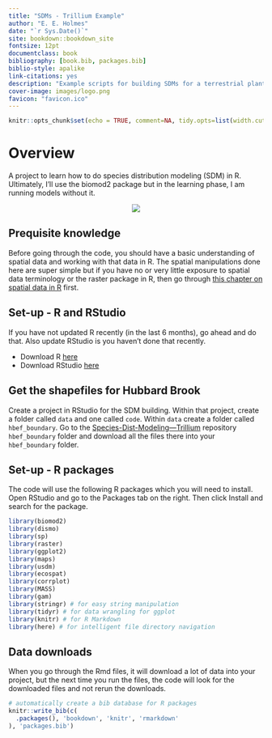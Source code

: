 ```yaml
--- 
title: "SDMs - Trillium Example"
author: "E. E. Holmes"
date: "`r Sys.Date()`"
site: bookdown::bookdown_site
fontsize: 12pt
documentclass: book
bibliography: [book.bib, packages.bib]
biblio-style: apalike
link-citations: yes
description: "Example scripts for building SDMs for a terrestrial plant species."
cover-image: images/logo.png
favicon: "favicon.ico"
---
```



```r
knitr::opts_chunk$set(echo = TRUE, comment=NA, tidy.opts=list(width.cutoff=60), tidy=TRUE, fig.align='center', out.width='80%')
```

# Overview {-}

A project to learn how to do species distribution modeling (SDM) in R. Ultimately, I'll use the biomod2 package but in the learning phase, I am running models without it.

<p align="center">
  <img src="images/logo.png" />
</p>

## Prequisite knowledge

Before going through the code, you should have a basic understanding of spatial data and working with that data in R. The spatial manipulations done here are super simple but if you have no or very little exposure to spatial data terminology or the raster package in R, then go through [this chapter on spatial data in R](https://rspatial.org/raster/spatial/index.html) first.

## Set-up - R and RStudio

If you have not updated R recently (in the last 6 months), go ahead and do that. Also update RStudio is you haven't done that recently.

* Download R [here](https://cran.r-project.org/)
* Download RStudio [here](https://rstudio.com/products/rstudio/download/)

## Get the shapefiles for Hubbard Brook

Create a project in RStudio for the SDM building. Within that project, create a folder called `data` and one called `code`. Within `data` create a folder called `hbef_boundary`. Go to the [Species-Dist-Modeling---Trillium](https://github.com/eeholmes/Species-Dist-Modeling---Trillium/tree/master/data/hbef_boundary) repository `hbef_boundary` folder and download all the files there into your `hbef_boundary` folder.

## Set-up - R packages

The code will use the following R packages which you will need to install. Open RStudio and go to the Packages tab on the right. Then click Install and search for the package.

```r
library(biomod2)
library(dismo)
library(sp)
library(raster)
library(ggplot2)
library(maps)
library(usdm)
library(ecospat)
library(corrplot)
library(MASS)
library(gam)
library(stringr) # for easy string manipulation
library(tidyr) # for data wrangling for ggplot
library(knitr) # for R Markdown
library(here) # for intelligent file directory navigation
```

## Data downloads

When you go through the Rmd files, it will download a lot of data into your project, but the next time you run the files, the code will look for the downloaded files and not rerun the downloads.

```r
# automatically create a bib database for R packages
knitr::write_bib(c(
  .packages(), 'bookdown', 'knitr', 'rmarkdown'
), 'packages.bib')
```